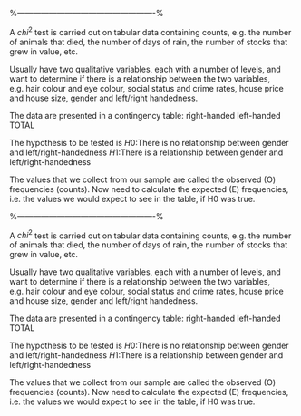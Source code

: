 
%----------------------------------------------------%

\subsubsection{Chi-squared Test}

A $chi^2$ test is carried out on tabular data containing counts, e.g. the number of animals that died, the number of days of rain, the
number of stocks that grew in value, etc.

Usually have two qualitative variables, each with a number of levels, and want to determine if there is a relationship between the two variables, e.g. hair colour and eye colour, social status and crime rates, house price and house size, gender and left/right handedness.

The data are presented in a contingency table:
right-handed left-handed TOTAL

\begin{tabular}{|c|c|c|c|}
	\hline
	% after \\: \hline or \cline{col1-col2} \cline{col3-col4} ...
	& right-handed &left-handed & TOTAL\\\hline
	Male & 43 & 9 & 52 \\
	Female & 44 & 4 & 48 \\
	TOTAL & 87 & 13 & 100 \\
	\hline
\end{tabular}


The hypothesis to be tested is
$H0 :$There is no relationship between gender and left/right-handedness
$H1 :$There is a relationship between gender and left/right-handedness

The values that we collect from our sample are called the observed (O) frequencies (counts). Now need to calculate the expected (E)
frequencies, i.e. the values we would expect to see in the table, if H0 was true.




%----------------------------------------------------%

\subsubsection{Chi-squared Test}

A $chi^2$ test is carried out on tabular data containing counts, e.g. the number of animals that died, the number of days of rain, the
number of stocks that grew in value, etc.

Usually have two qualitative variables, each with a number of levels, and want to determine if there is a relationship between the
two variables, e.g. hair colour and eye colour, social status and crime rates, house price and house size, gender and left/right
handedness.

The data are presented in a contingency table:
right-handed left-handed TOTAL

\begin{tabular}{|c|c|c|c|}
	\hline
	% after \\: \hline or \cline{col1-col2} \cline{col3-col4} ...
	& right-handed &left-handed & TOTAL\\\hline
	Male & 43 & 9 & 52 \\
	Female & 44 & 4 & 48 \\
	TOTAL & 87 & 13 & 100 \\
	\hline
\end{tabular}


The hypothesis to be tested is
$H0 :$There is no relationship between gender and left/right-handedness
$H1 :$There is a relationship between gender and left/right-handedness

The values that we collect from our sample are called the observed (O) frequencies (counts). Now need to calculate the expected (E)
frequencies, i.e. the values we would expect to see in the table, if H0 was true.

